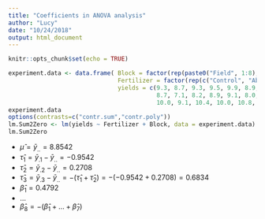 ```yaml
---
title: "Coefficients in ANOVA analysis"
author: "Lucy"
date: "10/24/2018"
output: html_document
---
```


```r
knitr::opts_chunk$set(echo = TRUE)
```


```r
experiment.data <- data.frame( Block = factor(rep(paste0("Field", 1:8),3)), 
                               Fertilizer = factor(rep(c("Control", "Absent", "High"), each = 8)),
                               yields = c(9.3, 8.7, 9.3, 9.5, 9.9, 8.9, 8.3, 9.1,
                                          8.7, 7.1, 8.2, 8.9, 9.1, 8.0, 6.2, 7.0,
                                          10.0, 9.1, 10.4, 10.0, 10.8, 9.0, 8.9, 8.1))
experiment.data 
options(contrasts=c("contr.sum","contr.poly"))
lm.Sum2Zero <- lm(yields ~ Fertilizer + Block, data = experiment.data)
lm.Sum2Zero
```

* $\widehat{\mu} = \bar{y}_{..} = 8.8542$
* $\widehat{\tau}_1 = \bar{y}_{.1} -\bar{y}_{..} = -0.9542$
* $\widehat{\tau}_2 =  \bar{y}_{.2} -\bar{y}_{..} = 0.2708$
* $\widehat{\tau}_3 =  \bar{y}_{.3} -\bar{y}_{..}= -(\widehat{\tau}_1 + \widehat{\tau}_2) = -(-0.9542 + 0.2708) = 0.6834$
* $\widehat{\beta}_1 = 0.4792$
* ...
* $\widehat{\beta}_8 = -(\widehat{\beta}_1+\ldots+\widehat{\beta}_7)$

